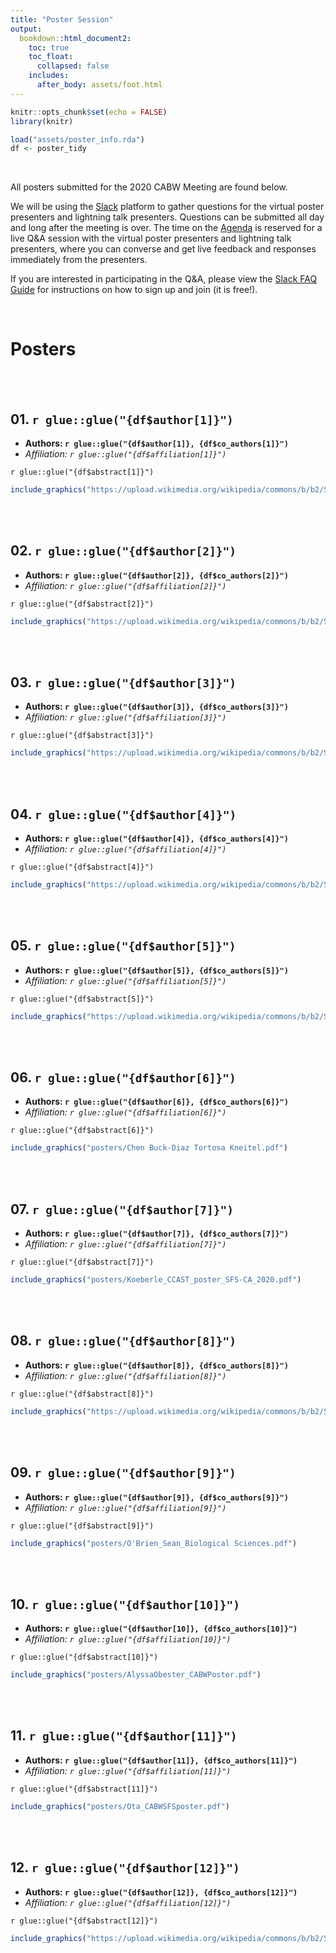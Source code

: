 ```yaml
---
title: "Poster Session"
output: 
  bookdown::html_document2:
    toc: true
    toc_float:
      collapsed: false
    includes:
      after_body: assets/foot.html
---
```


```r
knitr::opts_chunk$set(echo = FALSE)
library(knitr)

load("assets/poster_info.rda")
df <- poster_tidy

```

<style>
  .title{
    display: none;
  }
</style>


<br>

<div class = "blue">
All posters submitted for the 2020 CABW Meeting are found below. 

We will be using the [Slack](reference.html) platform to gather questions for the virtual poster presenters and lightning talk presenters. Questions can be submitted all day and long after the meeting is over. The time on the [Agenda](agenda.html) is reserved for a live Q&A session with the virtual poster presenters and lightning talk presenters, where you can converse and get live feedback and responses immediately from the presenters.

If you are interested in participating in the Q&A, please view the [Slack FAQ Guide](reference.html) for instructions on how to sign up and join (it is free!).

</div>
<br>

# Posters

<br><br>

<div class = "row">

## **01. `r glue::glue("{df$author[1]}")`**

 - **Authors: `r glue::glue("{df$author[1]}, {df$co_authors[1]}")`**
 - *Affiliation: `r glue::glue("{df$affiliation[1]}")`*

`r glue::glue("{df$abstract[1]}")`

```r

include_graphics("https://upload.wikimedia.org/wikipedia/commons/b/b2/Shasta_dam_under_construction_new_edit.jpg")

```

</div>

<br><br>

## **02. `r glue::glue("{df$author[2]}")`**

 - **Authors: `r glue::glue("{df$author[2]}, {df$co_authors[2]}")`**
 - *Affiliation: `r glue::glue("{df$affiliation[2]}")`*

`r glue::glue("{df$abstract[2]}")`

```r

include_graphics("https://upload.wikimedia.org/wikipedia/commons/b/b2/Shasta_dam_under_construction_new_edit.jpg")

```

<br><br>

## **03. `r glue::glue("{df$author[3]}")`**

 - **Authors: `r glue::glue("{df$author[3]}, {df$co_authors[3]}")`**
 - *Affiliation: `r glue::glue("{df$affiliation[3]}")`*

`r glue::glue("{df$abstract[3]}")`


```r

include_graphics("https://upload.wikimedia.org/wikipedia/commons/b/b2/Shasta_dam_under_construction_new_edit.jpg")

```

<br><br>

## **04. `r glue::glue("{df$author[4]}")`**

 - **Authors: `r glue::glue("{df$author[4]}, {df$co_authors[4]}")`**
 - *Affiliation: `r glue::glue("{df$affiliation[4]}")`*

`r glue::glue("{df$abstract[4]}")`

```r

include_graphics("https://upload.wikimedia.org/wikipedia/commons/b/b2/Shasta_dam_under_construction_new_edit.jpg")

```

<br><br>

## **05. `r glue::glue("{df$author[5]}")`**

 - **Authors: `r glue::glue("{df$author[5]}, {df$co_authors[5]}")`**
 - *Affiliation: `r glue::glue("{df$affiliation[5]}")`*

`r glue::glue("{df$abstract[5]}")`


```r

include_graphics("https://upload.wikimedia.org/wikipedia/commons/b/b2/Shasta_dam_under_construction_new_edit.jpg")

```

<br><br>

## **06. `r glue::glue("{df$author[6]}")`**

 - **Authors: `r glue::glue("{df$author[6]}, {df$co_authors[6]}")`**
 - *Affiliation: `r glue::glue("{df$affiliation[6]}")`*

`r glue::glue("{df$abstract[6]}")`


```r

include_graphics("posters/Chen Buck-Diaz Tortosa Kneitel.pdf")

```

<br><br>

## **07. `r glue::glue("{df$author[7]}")`**

 - **Authors: `r glue::glue("{df$author[7]}, {df$co_authors[7]}")`**
 - *Affiliation: `r glue::glue("{df$affiliation[7]}")`*

`r glue::glue("{df$abstract[7]}")`


```r

include_graphics("posters/Koeberle_CCAST_poster_SFS-CA_2020.pdf")

```

<br><br>

## **08. `r glue::glue("{df$author[8]}")`**

 - **Authors: `r glue::glue("{df$author[8]}, {df$co_authors[8]}")`**
 - *Affiliation: `r glue::glue("{df$affiliation[8]}")`*

`r glue::glue("{df$abstract[8]}")`

```r

include_graphics("https://upload.wikimedia.org/wikipedia/commons/b/b2/Shasta_dam_under_construction_new_edit.jpg")

```


<br><br>

## **09. `r glue::glue("{df$author[9]}")`**

 - **Authors: `r glue::glue("{df$author[9]}, {df$co_authors[9]}")`**
 - *Affiliation: `r glue::glue("{df$affiliation[9]}")`*

`r glue::glue("{df$abstract[9]}")`


```r

include_graphics("posters/O'Brien_Sean_Biological Sciences.pdf")

```

<br><br>

## **10. `r glue::glue("{df$author[10]}")`**

 - **Authors: `r glue::glue("{df$author[10]}, {df$co_authors[10]}")`**
 - *Affiliation: `r glue::glue("{df$affiliation[10]}")`*

`r glue::glue("{df$abstract[10]}")`


```r

include_graphics("posters/AlyssaObester_CABWPoster.pdf")

```


<br><br>

## **11. `r glue::glue("{df$author[11]}")`**

 - **Authors: `r glue::glue("{df$author[11]}, {df$co_authors[11]}")`**
 - *Affiliation: `r glue::glue("{df$affiliation[11]}")`*

`r glue::glue("{df$abstract[11]}")`


```r

include_graphics("posters/Ota_CABWSFSposter.pdf")

```

<br><br>

## **12. `r glue::glue("{df$author[12]}")`**

 - **Authors: `r glue::glue("{df$author[12]}, {df$co_authors[12]}")`**
 - *Affiliation: `r glue::glue("{df$affiliation[12]}")`*

`r glue::glue("{df$abstract[12]}")`


```r

include_graphics("https://upload.wikimedia.org/wikipedia/commons/b/b2/Shasta_dam_under_construction_new_edit.jpg")

```
